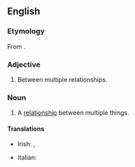 ==English==

===Etymology===
From {{affix|en|inter-|relationship}}.

===Adjective===
{{en-adj|-}}

# Between multiple relationships.

===Noun===
{{en-noun}}

# A [[relationship]] between multiple things.

====Translations====
{{trans-top|a relationship between multiple things}}
* Irish: {{t|ga|idirghaol|m}}, {{t|ga|idirghaolmhaireacht|f}}
{{trans-mid}}
* Italian: {{t+|it|interrelazione|f}}
{{trans-bottom}}